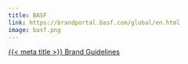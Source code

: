 ```yaml
---
title: BASF
link: https://brandportal.basf.com/global/en.html
image: basf.png
---
```


[{{< meta title >}} Brand Guidelines]({{< meta link >}})
